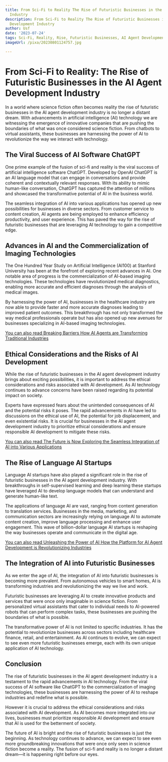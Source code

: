 ```yaml
---
title: From Sci-Fi to Reality The Rise of Futuristic Businesses in the AI Agent Development
  Industry
description: From Sci-Fi to Reality The Rise of Futuristic Businesses in the AI Agent
  Development Industry
author: Usf
date: '2023-07-24'
tags: Sci-Fi, Reality, Rise, Futuristic Businesses, AI Agent Development Industry
imageUrl: /pixa/20230801124757.jpg

---
```

#  From Sci-Fi  to Reality: The Rise of Futuristic Businesses in  the AI Agent Development Industry

In a  world where  science fiction often becomes reality the rise of futuristic businesses in the AI agent development industry is no longer a  distant dream. With advancements in artificial intelligence (AI) technology we are witnessing the emergence of  innovative companies that  are pushing the boundaries of what was  once considered science fiction. From chatbots to virtual assistants, these businesses are  harnessing the power of AI to revolutionize the  way we interact with technology.

## The Viral Success of AI Software ChatGPT

One prime example of the fusion of sci-fi and reality is the viral success of artificial intelligence software ChatGPT.  Developed by OpenAI ChatGPT is an  AI language model that can engage in conversations  and provide coherent  and contextually relevant responses. With its ability to mimic human-like conversation, ChatGPT has  captured the attention of millions and showcased the transformative potential of AI  in the business world.

The seamless integration of AI into various applications has opened up new possibilities for businesses in diverse sectors. From customer service to content creation, AI agents are  being employed to enhance efficiency productivity, and user experience. This has paved the way for the rise of futuristic businesses that are leveraging AI technology to gain a competitive edge.

## Advances in AI and the Commercialization of Imaging Technologies

The One Hundred Year Study on Artificial Intelligence (AI100) at Stanford University has been at the forefront of  exploring recent advances in AI. One notable  area of progress is the commercialization of AI-based imaging technologies. These  technologies have revolutionized medical diagnostics, enabling more accurate and  efficient diagnoses through the analysis of medical images.

By harnessing the  power of AI, businesses in the healthcare industry are now able to provide faster and more accurate diagnoses leading to improved patient outcomes.  This breakthrough has not only transformed the way medical professionals operate but has also opened up new avenues for businesses specializing in AI-based imaging technologies.

[You can also read  Breaking  Barriers How AI Agents  are  Transforming Traditional Industries](Breaking%20Barriers%20How%20AI%20Agents%20are%20Transforming%20Traditional%20Industries)


## Ethical Considerations and the Risks of AI Development

While the rise  of futuristic businesses in the AI  agent development industry brings about exciting possibilities, it is  important to address the ethical considerations and risks associated with AI development. As AI technology continues to advance concerns have been raised regarding its potential impact on society.

Experts have expressed fears about the unintended consequences of AI and the potential risks it poses. The rapid advancements in AI have  led to discussions  on the ethical use of AI, the potential for job displacement,  and  even existential risks. It is crucial  for businesses in the AI agent  development industry to prioritize ethical considerations  and ensure responsible AI development to mitigate these risks.

[You can also read The Future is Now Exploring the Seamless Integration of AI  into Various  Applications](The%20Future%20is%20Now%20Exploring%20the%20Seamless%20Integration%20of%20AI%20into%20Various%20Applications)


## The Rise of Language AI Startups

Language AI startups have  also played a significant role in the rise of futuristic businesses in the AI agent development  industry. With breakthroughs in  self-supervised learning and deep learning  these startups have leveraged AI to  develop language models that can understand and generate human-like text.

The applications of language AI are vast, ranging from content generation to translation services. Businesses  in the media, marketing, and communication sectors are increasingly relying on language AI to automate  content creation, improve language processing  and enhance user  engagement. This wave of billion-dollar language AI startups is  reshaping the way businesses operate and  communicate in the digital age.

[You can also read Unleashing the Power of AI  How the Platform for AI Agent Development is Revolutionizing Industries](Unleashing%20the%20Power%20of%20AI%20How%20the%20Platform%20for%20AI%20Agent%20Development%20is%20Revolutionizing%20Industries)


## The Integration  of AI into  Futuristic Businesses

As we enter the age of AI, the integration of AI into futuristic businesses is becoming more prevalent. From autonomous vehicles to smart homes, AI is transforming industries and revolutionizing the way we live and work.

Futuristic businesses are leveraging AI to create innovative products and services that were  once only imaginable in science fiction. From personalized virtual assistants that cater to individual needs to  AI-powered robots that  can perform complex tasks,  these  businesses are  pushing the boundaries  of what is possible.

The transformative power of AI is not limited to specific industries. It has the potential to revolutionize businesses  across sectors including healthcare finance, retail, and entertainment. As AI continues to evolve, we can expect to see even  more futuristic businesses  emerge, each with its  own unique  application of AI technology.

## Conclusion

The rise of futuristic businesses in the AI agent development  industry is  a testament to the  rapid advancements in AI  technology. From the viral success of AI software like ChatGPT to the  commercialization of imaging  technologies, these  businesses  are harnessing the  power of AI  to reshape  industries and redefine what is possible.

However it is crucial to address the ethical  considerations and  risks associated with AI development. As  AI becomes  more  integrated into our lives, businesses must prioritize  responsible AI development and ensure that AI is used for the betterment of society.

The future of AI is bright and the rise  of futuristic businesses is just the beginning. As technology continues to advance, we can expect  to see even  more  groundbreaking innovations that were once only seen in science fiction become a reality. The fusion of sci-fi and reality is no longer a distant dream—it is happening right before our  eyes.